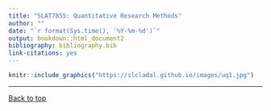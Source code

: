 ```yaml
---
title: "SLAT7855: Quantitative Research Methods"
author: ""
date: "`r format(Sys.time(), '%Y-%m-%d')`"
output: bookdown::html_document2 
bibliography: bibliography.bib
link-citations: yes
---
```



```r
knitr::include_graphics("https://slcladal.github.io/images/uq1.jpg")
```




***

[Back to top](#welcome)
